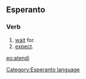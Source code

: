 ==Esperanto==
===Verb===
# [[wait]] for.
# [[expect]].

[[eo:atendi]]
[[Category:Esperanto language]]
{{Universala Vortaro}}